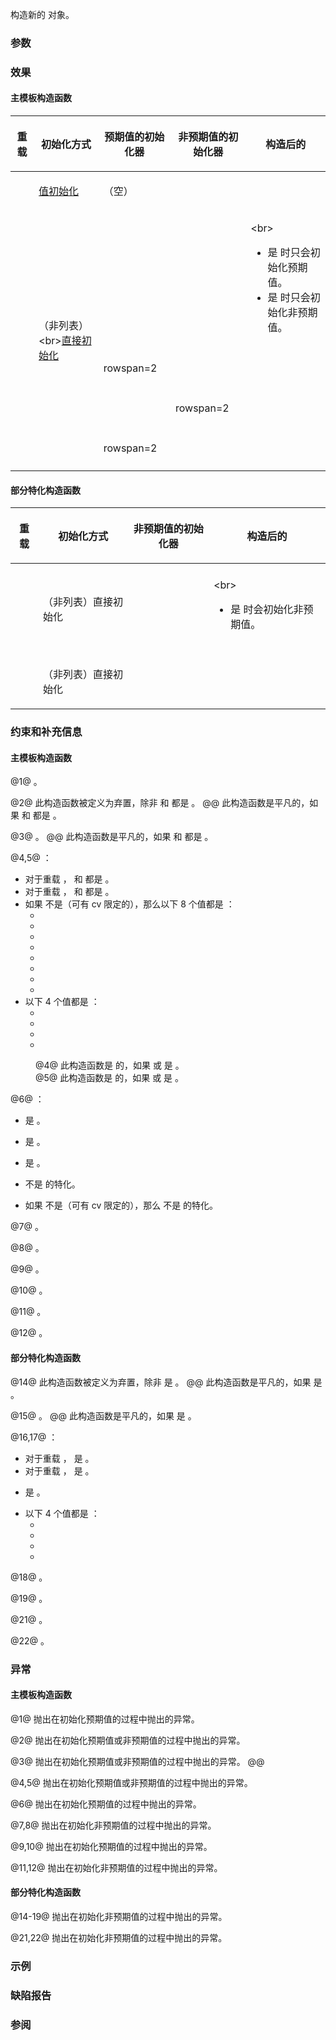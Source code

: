 {{cpp/utility/expected/title|expected}}
{{cpp/utility/expected/navbar}}
{{dcl begin}}
{{dcl h|主模板}}
{{dcla|num=1|since=c++23|
constexpr expected();
}}
{{dcla|num=2|since=c++23|
constexpr expected( const expected&amp; other );
}}
{{dcla|num=3|since=c++23|
constexpr expected( expected&amp;&amp; other ) noexcept(/* 见下文 */);
}}
{{dcla|num=4|since=c++23|notes={{mark|条件性 explicit}}|
template&lt; class U, class G &gt;
constexpr expected( const expected&lt;U, G&gt;&amp; other );
}}
{{dcla|num=5|since=c++23|notes={{mark|条件性 explicit}}|
template&lt; class U, class G &gt;
constexpr expected( expected&lt;U, G&gt;&amp;&amp; other );
}}
{{dcla|num=6|since=c++23|1=
template&lt; class U = std::remove_cv_t&lt;T&gt; &gt;
constexpr explicit(!std::is_convertible_v&lt;U, T&gt;) expected( U&amp;&amp; v );
}}
{{dcla|num=7|since=c++23|
template&lt; class G &gt;
constexpr explicit(!std::is_convertible_v&lt;const G&amp;, E&gt;)
    expected( const std::unexpected&lt;G&gt;&amp; e );
}}
{{dcla|num=8|since=c++23|
template&lt; class G &gt;
constexpr explicit(!std::is_convertible_v&lt;G, E&gt;)
    expected( std::unexpected&lt;G&gt;&amp;&amp; e );
}}
{{dcla|num=9|since=c++23|
template&lt; class... Args &gt;
constexpr explicit expected( std::in_place_t, Args&amp;&amp;... args );
}}
{{dcla|num=10|since=c++23|
template&lt; class U, class... Args &gt;
constexpr explicit
    expected( std::in_place_t,
              std::initializer_list&lt;U&gt; il, Args&amp;&amp;... args );
}}
{{dcla|num=11|since=c++23|
template&lt; class... Args &gt;
constexpr explicit expected( std::unexpect_t, Args&amp;&amp;... args );
}}
{{dcla|num=12|since=c++23|
template&lt; class U, class... Args &gt;
constexpr explicit expected( std::unexpect_t,
                             std::initializer_list&lt;U&gt; il, Args&amp;&amp;... args );
}}
{{dcl h|{{c/core|void}} 部分特化}}
{{dcla|num=13|since=c++23|
constexpr expected();
}}
{{dcla|num=14|since=c++23|
constexpr expected( const expected&amp; other );
}}
{{dcla|num=15|since=c++23|
constexpr expected( expected&amp;&amp; other )
    noexcept(std::is_nothrow_move_constructible_v&lt;E&gt;);
}}
{{dcla|num=16|since=c++23|
template&lt; class U, class G &gt;
constexpr explicit(!std::is_convertible_v&lt;const G&amp;, E&gt;)
    expected( const expected&lt;U, G&gt;&amp; other );
}}
{{dcla|num=17|since=c++23|
template&lt; class U, class G &gt;
constexpr explicit(!std::is_convertible_v&lt;G, E&gt;)
    expected( expected&lt;U, G&gt;&amp;&amp; other );
}}
{{dcla|num=18|since=c++23|
template&lt; class G &gt;
constexpr explicit(!std::is_convertible_v&lt;const G&amp;, E&gt;)
    expected( const std::unexpected&lt;G&gt;&amp; e );
}}
{{dcla|num=19|since=c++23|
template&lt; class G &gt;
constexpr explicit(!std::is_convertible_v&lt;G, E&gt;)
    expected( std::unexpected&lt;G&gt;&amp;&amp; e );
}}
{{dcla|num=20|since=c++23|
template&lt; class... Args &gt;
constexpr explicit expected( std::in_place_t );
}}
{{dcla|num=21|since=c++23|
template&lt; class... Args &gt;
constexpr explicit expected( std::unexpect_t, Args&amp;&amp;... args );
}}
{{dcla|num=22|since=c++23|
template&lt; class U, class... Args &gt;
constexpr explicit expected( std::unexpect_t,
                             std::initializer_list&lt;U&gt; il, Args&amp;&amp;... args );
}}
{{dcl end}}

构造新的 {{tt|expected}} 对象。

===参数===
{{par begin}}
{{par|other|另一个 {{tt|expected}} 对象，它包含的值会被复制}}
{{par|e|{{rlpt|unexpected|std::unexpected}} 对象，它包含的值会被复制}}
{{par|v|用来初始化包含值的值}}
{{par|args|用来初始化包含值的实参}}
{{par|il|用来初始化包含值的初始化器列表}}
{{par end}}

===效果===
====主模板构造函数====
{|class="wikitable" style="word-break: keep-all;"
!{{nbsp}}重载{{nbsp}}
!{{nbsp}}初始化方式{{nbsp}}
!预期值的初始化器
!非预期值的初始化器
!构造后的 {{rlpt|operator bool|has_value()}}
|-
|{{vl|1}}
|[[cpp/language/value initialization|值初始化]]
|（空）
|{{n/a|-}}
|{{c|true}}
|-
|{{vl|2}}
|rowspan=11|（非列表）&lt;br&gt;[[cpp/language/direct initialization|直接初始化]]
|{{c|*other}}
|{{c|other.error()}}
|rowspan=4|{{c|other.has_value()}}&lt;br&gt;
* 是 {{c|true}} 时只会初始化预期值。
* 是 {{c|false}} 时只会初始化非预期值。
|-
|{{vl|3}}
|{{c|std::move(*other)}}
|{{c|std::move(other.error())}}
|-
|{{vl|4}}
|{{c multi|std::forward&lt;const U&amp;&gt;|    (*other)}}
|{{c multi|std::forward&lt;const G&amp;&gt;|    (other.error())}}
|-
|{{vl|5}}
|{{c|std::forward&lt;U&gt;(*other)}}
|{{c multi|std::forward&lt;G&gt;|    (other.error())}}
|-
|{{vl|6}}
|{{c|std::forward&lt;U&gt;(v)}}
|{{n/a|-}}
|{{c|true}}
|-
|{{vl|7}}
|rowspan=2 {{n/a|-}}
|{{c multi|std::forward&lt;const G&amp;&gt;|    (e.error())}}
|rowspan=2|{{c|false}}
|-
|{{vl|8}}
|{{c|std::forward&lt;G&gt;(e.error())}}
|-
|{{vl|9}}
|{{c|std::forward&lt;Args&gt;(args)...}}
|rowspan=2 {{n/a|-}}
|rowspan=2|{{c|true}}
|-
|{{vl|10}}
|{{c multi|il,|std::forward&lt;Args&gt;(args)...}}
|-
|{{vl|11}}
|rowspan=2 {{n/a|-}}
|{{c|std::forward&lt;Args&gt;(args)...}}
|rowspan=2|{{c|false}}
|-
|{{vl|12}}
|{{c multi|il,|std::forward&lt;Args&gt;(args)...}}
|}

===={{c/core|void}} 部分特化构造函数====
{|class="wikitable"
!{{nbsp}}重载{{nbsp}}
!初始化方式
!非预期值的初始化器
!构造后的 {{rlpt|operator bool|has_value()}}
|-
|{{vl|13}}
|{{n/a}}
|{{n/a|-}}
|{{c|true}}
|-
|{{vl|14}}
|rowspan=6|（非列表）直接初始化{{nbsp}}
|{{c|rhs.error()}}
|rowspan=4|{{c|other.has_value()}}&lt;br&gt;
* 是 {{c|false}} 时会初始化非预期值。
|-
|{{vl|15}}
|{{c|std::move(rhs.error)}}
|-
|{{vl|16}}
|{{c|std::forward&lt;const G&amp;&gt;(rhs.error())}}
|-
|{{vl|17}}
|{{c|std::forward&lt;G&gt;(rhs.error())}}
|-
|{{vl|18}}
|{{c|std::forward&lt;const G&amp;&gt;(e.error())}}
|rowspan=2|{{c|false}}
|-
|{{vl|19}}
|{{c|std::forward&lt;G&gt;(e.error())}}
|-
|{{vl|20}}
|{{n/a}}
|{{n/a|-}}
|{{c|true}}
|-
|{{vl|21}}
|rowspan=2|（非列表）直接初始化
|{{c|std::forward&lt;Args&gt;(args)...}}
|rowspan=2|{{c|false}}
|-
|{{vl|22}}
|{{c|il, std::forward&lt;Args&gt;(args)...}}
|}

===约束和补充信息===
====主模板构造函数====
@1@ {{cpp/enable if| {{c|std::is_default_constructible_v&lt;T&gt;}} 是 {{c|true}} }}。

@2@ 此构造函数被定义为弃置，除非 {{c|std::is_copy_constructible_v&lt;T&gt;}} 和 {{c|std::is_copy_constructible_v&lt;E&gt;}} 都是 {{c|true}}。
@@ 此构造函数是平凡的，如果 {{c|std::is_trivially_copy_constructible_v&lt;T&gt;}} 和 {{c|std::is_trivially_copy_constructible_v&lt;E&gt;}} 都是 {{c|true}}。

@3@ {{cpp/enable if| {{c|std::is_move_constructible_v&lt;T&gt;}} 和 {{c|std::is_move_constructible_v&lt;E&gt;}} 都是 {{c|true}} }}。
@@ 此构造函数是平凡的，如果 {{c|std::is_trivially_move_constructible_v&lt;T&gt;}} 和 {{c|std::is_trivially_move_constructible_v&lt;E&gt;}} 都是 {{c|true}}。

@4,5@ {{cpp/enable if|plural=yes|满足以下所有条件}}：
* 对于重载 {{v|4}}，{{c|std::is_constructible_v&lt;T, const U&amp;&gt;}} 和 {{c|std::is_constructible_v&lt;E, const G&amp;&gt;}} 都是 {{c|true}}。
* 对于重载 {{v|5}}，{{c|std::is_constructible_v&lt;T, U&gt;}} 和 {{c|std::is_constructible_v&lt;E, G&gt;}} 都是 {{c|true}}。
* 如果 {{tt|T}} 不是（可有 cv 限定的）{{c/core|bool}}，那么以下 8 个值都是 {{c|false}}：
** {{c|std::is_constructible_v&lt;T, std::expected&lt;U, G&gt;&amp;&gt;}}
** {{c|std::is_constructible_v&lt;T, std::expected&lt;U, G&gt;&gt;}}
** {{c|std::is_constructible_v&lt;T, const std::expected&lt;U, G&gt;&amp;&gt;}}
** {{c|std::is_constructible_v&lt;T, const std::expected&lt;U, G&gt;&gt;}}
** {{c|std::is_convertible_v&lt;std::expected&lt;U, G&gt;&amp;, T&gt;}}
** {{c|std::is_convertible_v&lt;std::expected&lt;U, G&gt;, T&gt;}}
** {{c|std::is_convertible_v&lt;const std::expected&lt;U, G&gt;&amp;, T&gt;}}
** {{c|std::is_convertible_v&lt;const std::expected&lt;U, G&gt;, T&gt;}}
* 以下 4 个值都是 {{c|false}}：
** {{c|std::is_constructible_v&lt;std::unexpected&lt;E&gt;, std::expected&lt;U, G&gt;&amp;&gt;}}
** {{c|std::is_constructible_v&lt;std::unexpected&lt;E&gt;, std::expected&lt;U, G&gt;&gt;}}
** {{c|std::is_constructible_v&lt;std::unexpected&lt;E&gt;, const std::expected&lt;U, G&gt;&amp;&gt;}}
** {{c|std::is_constructible_v&lt;std::unexpected&lt;E&gt;, const std::expected&lt;U, G&gt;&gt;}}
:@4@ 此构造函数是 {{c/core|explicit}} 的，如果 {{c|std::is_convertible_v&lt;const U&amp;, T&gt;}} 或 {{c|std::is_convertible_v&lt;const G&amp;, E&gt;}} 是 {{c|false}}。
:@5@ 此构造函数是 {{c/core|explicit}} 的，如果 {{c|std::is_convertible_v&lt;U, T&gt;}} 或 {{c|std::is_convertible_v&lt;G, E&gt;}} 是 {{c|false}}。

@6@ {{cpp/enable if|满足以下所有条件}}：
* {{c|std::is_same_v&lt;std::remove_cvref_t&lt;U&gt;, std::in_place_t&gt;}} 是 {{c|false}}。
* {{c|std::is_same_v&lt;std::expected&lt;T, E&gt;, std::remove_cvref_t&lt;U&gt;&gt;}} 是 {{c|false}}。
* {{c|std::is_constructible_v&lt;T, U&gt;}} 是 {{c|true}}。
* {{c/core|std::remove_cvref_t&lt;U&gt;}} 不是 {{rlpt|unexpected|std::unexpected}} 的特化。
* 如果 {{tt|T}} 不是（可有 cv 限定的）{{c/core|bool}}，那么 {{c/core|std::remove_cvref_t&lt;U&gt;}} 不是 {{rlpt|/|std::expected}} 的特化。

@7@ {{cpp/enable if| {{c|std::is_constructible_v&lt;E, const G&amp;&gt;}} 是 {{c|true}} }}。

@8@ {{cpp/enable if| {{c|std::is_constructible_v&lt;E, G&gt;}} 是 {{c|true}} }}。

@9@ {{cpp/enable if| {{c|std::is_constructible_v&lt;T, Args...&gt;}} 是 {{c|true}} }}。

@10@ {{cpp/enable if| {{c|std::is_constructible_v&lt;T, std::initializer_list&lt;U&gt;&amp;, Args...&gt;}} 是 {{c|true}} }}。

@11@ {{cpp/enable if| {{c|std::is_constructible_v&lt;E, Args...&gt;}} 是 {{c|true}} }}。

@12@ {{cpp/enable if| {{c|std::is_constructible_v&lt;E, std::initializer_list&lt;U&gt;&amp;, Args...&gt;}} 是 {{c|true}} }}。

===={{c/core|void}} 部分特化构造函数====
@14@ 此构造函数被定义为弃置，除非 {{c|std::is_copy_constructible_v&lt;E&gt;}} 是 {{c|true}}。
@@ 此构造函数是平凡的，如果 {{c|std::is_trivially_copy_constructible_v&lt;E&gt;}} 是 {{c|true}}。

@15@ {{cpp/enable if| {{c|std::is_move_constructible_v&lt;E&gt;}} 是 {{c|true}} }}。
@@ 此构造函数是平凡的，如果 {{c|std::is_trivially_move_constructible_v&lt;E&gt;}} 是 {{c|true}}。

@16,17@ {{cpp/enable if|plural=yes|满足以下所有条件}}：
* 对于重载 {{v|16}}，{{c|std::is_constructible_v&lt;E, const G&amp;&gt;}} 是 {{c|true}}。
* 对于重载 {{v|17}}，{{c|std::is_constructible_v&lt;E, G&gt;}} 是 {{c|true}}。
* {{c|std::is_void_v&lt;U&gt;}} 是 {{c|true}}。
* 以下 4 个值都是 {{c|false}}：
** {{c|std::is_constructible_v&lt;std::unexpected&lt;E&gt;, std::expected&lt;U, G&gt;&amp;&gt;}}
** {{c|std::is_constructible_v&lt;std::unexpected&lt;E&gt;, std::expected&lt;U, G&gt;&gt;}}
** {{c|std::is_constructible_v&lt;std::unexpected&lt;E&gt;, const std::expected&lt;U, G&gt;&amp;&gt;}}
** {{c|std::is_constructible_v&lt;std::unexpected&lt;E&gt;, const std::expected&lt;U, G&gt;&gt;}}

@18@ {{cpp/enable if| {{c|std::is_constructible_v&lt;E, const G&amp;&gt;}} 是 {{c|true}} }}。

@19@ {{cpp/enable if| {{c|std::is_constructible_v&lt;E, G&gt;}} 是 {{c|true}} }}。

@21@ {{cpp/enable if| {{c|std::is_constructible_v&lt;E, Args...&gt;}} 是 {{c|true}} }}。

@22@ {{cpp/enable if| {{c|std::is_constructible_v&lt;E, std::initializer_list&lt;U&gt;&amp;, Args...&gt;}} 是 {{c|true}} }}。

===异常===
====主模板构造函数====
@1@ 抛出在初始化预期值的过程中抛出的异常。

@2@ 抛出在初始化预期值或非预期值的过程中抛出的异常。

@3@ 抛出在初始化预期值或非预期值的过程中抛出的异常。
@@ {{noexcept|std::is_nothrow_move_constructible_v&lt;T&gt;
    &amp;&amp; std::is_nothrow_move_constructible_v&lt;E&gt;}}

@4,5@ 抛出在初始化预期值或非预期值的过程中抛出的异常。

@6@ 抛出在初始化预期值的过程中抛出的异常。

@7,8@ 抛出在初始化非预期值的过程中抛出的异常。

@9,10@ 抛出在初始化预期值的过程中抛出的异常。

@11,12@ 抛出在初始化非预期值的过程中抛出的异常。

===={{c/core|void}} 部分特化构造函数====
@14-19@ 抛出在初始化非预期值的过程中抛出的异常。

@21,22@ 抛出在初始化非预期值的过程中抛出的异常。

===示例===
{{example}}

===缺陷报告===
{{dr list begin}}
{{dr list item|wg=lwg|dr=3886|std=C++23|before=重载 {{vl|6}} 的默认模板实参是 {{tt|T}}|after=改成 {{c/core|std::remove_cv_t&lt;T&gt;}}}}
{{dr list end}}

===参阅===
{{dsc begin}}
{{dsc inc|cpp/utility/expected/dsc unexpected}}
{{dsc inc|cpp/utility/dsc in_place}}
{{dsc inc|cpp/utility/expected/dsc unexpect_t}}
{{dsc end}}

{{langlinks|de|en|es|fr|it|ja|pt|ru}}